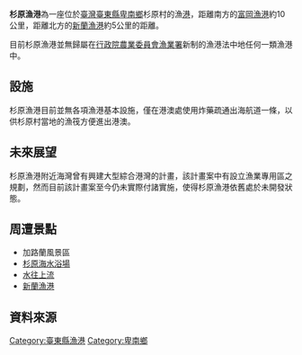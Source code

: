 {{Unreferenced|time=2021-08-28T13:18:17+00:00}}
{{Infobox Port
| name = 杉原漁港
| image = 杉原漁港.jpg
| imagesize = 300px
| caption = 杉原漁港通海航道
| country = {{ROC-TW}}
| location = [[臺灣|臺灣]][[台東縣|台東縣]][[卑南鄉|卑南鄉]]
| coordinates = 
| opened = 
| operated =
| owner = [[臺東縣政府|臺東縣政府]]
| type = 
| sizewater =
| sizeland = 
| size =
| berths =
| wharfs = 
| piers =
| employees =
| leadershiptitle =
| leader =
| blankdetailstitle1 =
| blankdetails1 =
| blankdetailstitle2 =
| blankdetails2 =
| blankdetailstitle3 =
| blankdetails3 =
| arrivals =
| cargotonnage =
| containervolume =
| cargovalue =
| passengertraffic =
| revenue =
| profit =
| blankstatstitle1 =
| blankstats1 =
| blankstatstitle2 =
| blankstats2 =
| blankstatstitle3 =
| blankstats3 =
| website = 
}}
'''杉原漁港'''為一座位於[[臺灣|臺灣]][[臺東縣|臺東縣]][[卑南鄉|卑南鄉]]杉原村的漁[[港|港]]，距離南方的[[富岡漁港|富岡漁港]]約10公里，距離北方的[[新蘭漁港|新蘭漁港]]約5公里的距離。

目前杉原漁港並無歸屬在[[行政院|行政院]][[行政院农业委员会|農業委員會]][[漁業署|漁業署]]新制的漁港法中地任何一類漁港中。

== 設施 ==
杉原漁港目前並無各項漁港基本設施，僅在港澳處使用炸藥疏通出海航道一條，以供杉原村當地的漁筏方便進出港澳。

== 未來展望 ==
杉原漁港附近海灣曾有興建大型綜合港灣的計畫，該計畫案中有設立漁業專用區之規劃，然而目前該計畫案至今仍未實際付諸實施，使得杉原漁港依舊處於未開發狀態。

== 周遭景點 ==
* 加路蘭風景區
* [[杉原海水浴場|杉原海水浴場]]
* [[水往上流|水往上流]]
* [[新蘭漁港|新蘭漁港]]

== 資料來源 ==
{{Reflist}}

{{臺東縣漁港}}
{{台灣漁港}}


[[Category:臺東縣漁港|Category:臺東縣漁港]]
[[Category:卑南鄉|Category:卑南鄉]]
